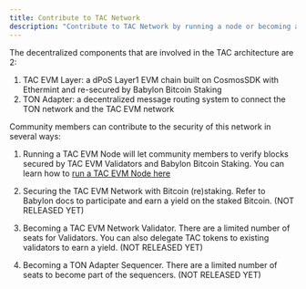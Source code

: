 ```yaml
---
title: Contribute to TAC Network
description: "Contribute to TAC Network by running a node or becoming a Validator"
---
```


The decentralized components that are involved in the TAC architecture are 2:

1. TAC EVM Layer: a dPoS Layer1 EVM chain built on CosmosSDK with Ethermint and re-secured by Babylon Bitcoin Staking
2. TON Adapter: a decentralized message routing system to connect the TON network and the TAC EVM network

Community members can contribute to the security of this network in several ways:

1. Running a TAC EVM Node will let community members to verify blocks secured by TAC EVM Validators and Babylon Bitcoin Staking. You can learn how to [run a TAC EVM Node here](/home/contribute/join-network)

2. Securing the TAC EVM Network with Bitcoin (re)staking. Refer to Babylon docs to participate and earn a yield on the staked Bitcoin. (NOT RELEASED YET)
3. Becoming a TAC EVM Network Validator. There are a limited number of seats for Validators. You can also delegate TAC tokens to existing validators to earn a yield. (NOT RELEASED YET)
4. Becoming a TON Adapter Sequencer. There are a limited number of seats to become part of the sequencers. (NOT RELEASED YET)
